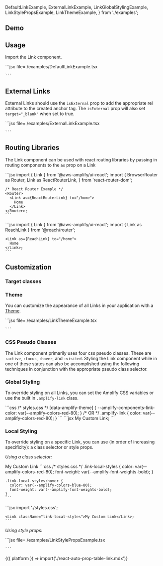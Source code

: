 
  DefaultLinkExample,
  ExternalLinkExample,
  LinkGlobalStylingExample,
  LinkStylePropsExample,
  LinkThemeExample,
} from './examples';

## Demo

<LinkDemo />

## Usage

Import the Link component.

<Example>
  <DefaultLinkExample />
  <ExampleCode>
    ```jsx file=./examples/DefaultLinkExample.tsx

    ```

  </ExampleCode>
</Example>

## External Links

External Links should use the `isExternal` prop to add the appropriate rel attribute to the created anchor tag. The `isExternal` prop will also set `target="_blank"` when set to true.

<Example>
  <ExternalLinkExample />
  <ExampleCode>
    ```jsx file=./examples/ExternalLinkExample.tsx

    ```

  </ExampleCode>
</Example>

## Routing Libraries

The Link component can be used with react routing libraries by passing in routing components to the `as` prop on a Link

<Example>
  <ExampleCode>
    ```jsx
    import { Link } from '@aws-amplify/ui-react';
    import {
      BrowserRouter as Router,
      Link as ReactRouterLink,
    } from 'react-router-dom';

    /* React Router Example */
    <Router>
      <Link as={ReactRouterLink} to="/home">
        Home
      </Link>
    </Router>;
    ```

  </ExampleCode>
  <ExampleCode>
    ```jsx
    import { Link } from '@aws-amplify/ui-react';
    import { Link as ReachLink } from '@reach/router';

    <Link as={ReachLink} to="/home">
      Home
    </Link>;
    ```

  </ExampleCode>
</Example>

## Customization

### Target classes

<ComponentStyleDisplay componentName="Link" />

### Theme

You can customize the appearance of all Links in your application with a [Theme](/theming).

<Example>
  <LinkThemeExample />
  <ExampleCode>
    ```jsx file=./examples/LinkThemeExample.tsx

    ```

  </ExampleCode>
</Example>

### CSS Pseudo Classes

The Link component primarily uses four css pseudo classes. These are `:active`, `:focus`, `:hover`, and `:visited`. Styling the Link component while in one of these states can also be accomplished using the following techniques in conjunction with the appropriate pseudo class selector.

### Global Styling

To override styling on all Links, you can set the Amplify CSS variables or use the built in `.amplify-link` class.

<Example>
  <LinkGlobalStylingExample />
  <ExampleCode>
    ```css
    /* styles.css */
    [data-amplify-theme] {
      --amplify-components-link-color: var(--amplify-colors-red-80);
    }
    /* OR */
    .amplify-link {
      color: var(--amplify-colors-red-80);
    }
    ```
  </ExampleCode>
  <ExampleCode>
    ```jsx
    <Link>My Custom Link</Link>;
    ```
  </ExampleCode>
</Example>

### Local Styling

To override styling on a specific Link, you can use (in order of increasing specificity): a class selector or style props.

_Using a class selector:_

<Example>
  <AmplifyLink className="link-local-styles">My Custom Link</AmplifyLink>
  <ExampleCode>
    ```css
    /* styles.css */
    .link-local-styles {
      color: var(--amplify-colors-red-80);
      font-weight: var(--amplify-font-weights-bold);
    }

    .link-local-styles:hover {
      color: var(--amplify-colors-blue-80);
      font-weight: var(--amplify-font-weights-bold);
    }
    ```

  </ExampleCode>
  <ExampleCode>
    ```jsx
    import './styles.css';

    <Link className="link-local-styles">My Custom Link</Link>;
    ```

  </ExampleCode>
</Example>

_Using style props:_

<Example>
  <LinkStylePropsExample />
  <ExampleCode>
    ```jsx file=./examples/LinkStylePropsExample.tsx
    
    ```

  </ExampleCode>
</Example>

<Fragment>
  {({ platform }) => import('./react-auto-prop-table-link.mdx')}
</Fragment>
